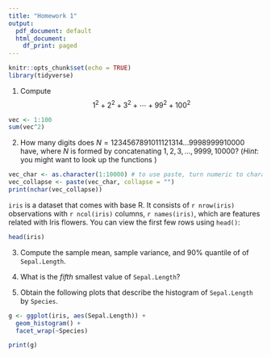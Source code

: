 ```yaml
---
title: "Homework 1"
output:
  pdf_document: default
  html_document:
    df_print: paged
---
```


```r
knitr::opts_chunk$set(echo = TRUE)
library(tidyverse)
```

\bigskip

1. Compute
$$1^2+2^2+3^2+\cdots+99^2+100^2$$

```r
vec <- 1:100
sum(vec^2)
```

\bigskip

2. How many digits does $N=1234567891011121314...9998999910000$ have, where $N$ is formed by concatenating $1,2,3,\ldots,9999,10000$? (_Hint_: you might want to look up the functions \texttt{nchar(), as.character(), paste()})

```r
vec_char <- as.character(1:10000) # to use paste, turn numeric to character
vec_collapse <- paste(vec_char, collapse = "")
print(nchar(vec_collapse))
```

\bigskip

`iris` is a dataset that comes with base R. It consists of `r nrow(iris)` observations with `r ncol(iris)` columns, `r names(iris)`, which are features related with Iris flowers. You can view the first few rows using `head()`:

```r
head(iris)
```

3. Compute the sample mean, sample variance, and 90% quantile of of `Sepal.Length`.

4. What is the _fifth_ smallest value of `Sepal.Length`?

5. Obtain the following plots that describe the histogram of `Sepal.Length` by `Species`. 

```r
g <- ggplot(iris, aes(Sepal.Length)) + 
  geom_histogram() +
  facet_wrap(~Species) 

print(g)
```





